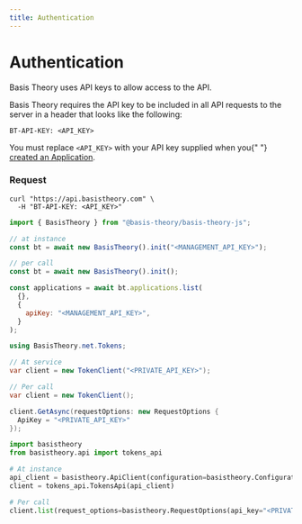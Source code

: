 ```yaml
---
title: Authentication
---
```



# Authentication

Basis Theory uses API keys to allow access to the API.

Basis Theory requires the API key to be included in all API requests to the server in a header that looks like the following:

`BT-API-KEY: <API_KEY>`

<Alert>
  You must replace <code>&lt;API_KEY></code> with your API key
  supplied when you{" "}
  <a href="/docs/api/applications#create-application">created an Application</a>.
</Alert>

### Request

<Tabs className="bt-tabs" groupId="languages">
  <TabItem value="shell" label="cURL">

```shell showLineNumbers
curl "https://api.basistheory.com" \
  -H "BT-API-KEY: <API_KEY>"
```

  </TabItem>
  <TabItem value="javascript" label="JavaScript">

```javascript showLineNumbers
import { BasisTheory } from "@basis-theory/basis-theory-js";

// at instance
const bt = await new BasisTheory().init("<MANAGEMENT_API_KEY>");

// per call
const bt = await new BasisTheory().init();

const applications = await bt.applications.list(
  {},
  {
    apiKey: "<MANAGEMENT_API_KEY>",
  }
);
```

  </TabItem>
  <TabItem value="csharp" label="C#">

```csharp showLineNumbers
using BasisTheory.net.Tokens;

// At service
var client = new TokenClient("<PRIVATE_API_KEY>");

// Per call
var client = new TokenClient();

client.GetAsync(requestOptions: new RequestOptions {
  ApiKey = "<PRIVATE_API_KEY>"
});
```

  </TabItem>
  <TabItem value="python" label="Python">

```python showLineNumbers
import basistheory
from basistheory.api import tokens_api

# At instance
api_client = basistheory.ApiClient(configuration=basistheory.Configuration(api_key="<PRIVATE_API_KEY>"))
client = tokens_api.TokensApi(api_client)

# Per call
client.list(request_options=basistheory.RequestOptions(api_key="<PRIVATE_API_KEY>"))
```

  </TabItem>
  <TabItem value="go" label="Go">

```go showLineNumbers

```

  </TabItem>
</Tabs>
